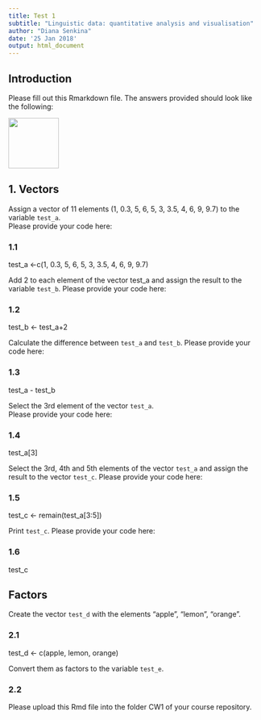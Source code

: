 ```yaml
---
title: Test 1
subtitle: "Linguistic data: quantitative analysis and visualisation"
author: "Diana Senkina"
date: '25 Jan 2018'
output: html_document
---
```


## Introduction
Please fill out this Rmarkdown file. The answers provided should look like the following:  

<img src="https://agricolamz.github.io/2018-MAG_R_course/img/Test1_example.png" width=100>

## 1. Vectors
Assign a vector of 11 elements (1, 0.3, 5, 6, 5, 3, 3.5, 4, 6, 9, 9.7) to the variable `test_a`.  
Please provide your code here:  

### 1.1  
test_a <-c(1, 0.3, 5, 6, 5, 3, 3.5, 4, 6, 9, 9.7)

Add 2 to each element of the vector test_a and assign the result to the variable `test_b`. Please provide your code here:  

### 1.2   
test_b <- test_a+2

Calculate the difference between `test_a` and `test_b`. Please provide your code here:  

### 1.3  
test_a - test_b

Select the 3rd element of the vector `test_a`.  
Please provide your code here: 

### 1.4  
test_a[3]

Select the 3rd, 4th and 5th elements of the vector `test_a` and assign the result to the vector `test_c`.
Please provide your code here:   

### 1.5 
test_c <- remain(test_a[3:5])

Print `test_c`.
Please provide your code here:  

### 1.6   
test_c

## Factors

Create the vector `test_d` with the elements "apple", "lemon", "orange".


### 2.1  
test_d <- c(apple, lemon, orange)

Convert them as factors to the variable `test_e`.  

### 2.2   

Please upload this Rmd file into the folder CW1 of your course repository.

